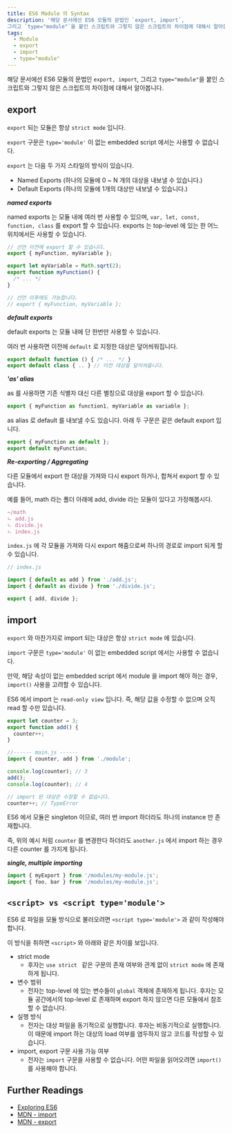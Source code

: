 ```yaml
---
title: ES6 Module 의 Syntax
description: '해당 문서에선 ES6 모듈의 문법인 `export, import`,
그리고 `type="module"`을 붙인 스크립트와 그렇지 않은 스크립트의 차이점에 대해서 알아봅니다.'
tags:
  - Module
  - export
  - import
  - type="module"
---
```


해당 문서에선 ES6 모듈의 문법인 `export, import`, 그리고 `type="module"`을 붙인 스크립트와 그렇지 않은 스크립트의 차이점에 대해서 알아봅니다.

## export

`export` 되는 모듈은 항상 `strict mode` 입니다.

`export` 구문은 `type='module'` 이 없는 embedded script 에서는 사용할 수 없습니다.

`export` 는 다음 두 가지 스타일의 방식이 있습니다.

- Named Exports (하나의 모듈에 0 ~ N 개의 대상을 내보낼 수 있습니다.)
- Default Exports (하나의 모듈에 1개의 대상만 내보낼 수 있습니다.)

**_named exports_**

named exports 는 모듈 내에 여러 번 사용할 수 있으며, `var, let, const, function, class` 를 export 할 수 있습니다. exports 는 top-level 에 있는 한 어느 위치에서든 사용할 수 있습니다.

```js
// 선언 이전에 export 할 수 있습니다.
export { myFunction, myVariable };

export let myVariable = Math.sqrt(2);
export function myFunction() {
  /* ... */
}

// 선언 이후에도 가능합니다.
// export { myFunction, myVariable };
```

**_default exports_**

default exports 는 모듈 내에 단 한번만 사용할 수 있습니다.

여러 번 사용하면 이전에 `default` 로 지정한 대상은 덮어씌워집니다.

```js
export default function () { /* ... */ }
export default class { .. } // 이전 대상을 덮어씌웁니다.
```

**_'as' alias_**

as 를 사용하면 기존 식별자 대신 다른 별칭으로 대상을 export 할 수 있습니다.

```js
export { myFunction as function1, myVariable as variable };
```

as alias 로 default 를 내보낼 수도 있습니다. 아래 두 구문은 같은 default export 입니다.

```js
export { myFunction as default };
export default myFunction;
```

**_Re-exporting / Aggregating_**

다른 모듈에서 export 한 대상을 가져와 다시 export 하거나, 합쳐서 export 할 수 있습니다.

예를 들어, math 라는 폴더 아래에 add, divide 라는 모듈이 있다고 가정해봅시다.

```js
~/math
ㄴ add.js
ㄴ divide.js
ㄴ index.js
```

`index.js` 에 각 모듈을 가져와 다시 export 해줌으로써 하나의 경로로 import 되게 할 수 있습니다.

```js
// index.js

import { default as add } from './add.js';
import { default as divide } from './divide.js';

export { add, divide };
```

## import

`export` 와 마찬가지로 import 되는 대상은 항상 `strict mode` 에 있습니다.

`import` 구문은 `type='module'` 이 없는 embedded script 에서는 사용할 수 없습니다.

만약, 해당 속성이 없는 embedded script 에서 module 을 import 해야 하는 경우, `import()` 사용을 고려할 수 있습니다.

ES6 에서 import 는 `read-only view` 입니다. 즉, 해당 값을 수정할 수 없으며 오직 read 할 수만 있습니다.

```js
export let counter = 3;
export function add() {
  counter++;
}

//------ main.js ------
import { counter, add } from './module';

console.log(counter); // 3
add();
console.log(counter); // 4

// import 된 대상은 수정할 수 없습니다.
counter++; // TypeError
```

ES6 에서 모듈은 singleton 이므로, 여러 번 import 하더라도 하나의 instance 만 존재합니다.

즉, 위의 예시 처럼 `counter` 를 변경한다 하더라도 `another.js` 에서 import 하는 경우 다른 counter 를 가지게 됩니다.

**_single, multiple importing_**

```js
import { myExport } from '/modules/my-module.js';
import { foo, bar } from '/modules/my-module.js';
```

## `<script> vs <script type='module'>`

ES6 로 파일을 모듈 방식으로 불러오려면 `<script type='module'>` 과 같이 작성해야 합니다.

이 방식을 취하면 `<script>` 와 아래와 같은 차이를 보입니다.

- strict mode
  - 후자는 `use strict ` 같은 구문의 존재 여부와 관계 없이 `strict mode` 에 존재하게 됩니다.
- 변수 범위
  - 전자는 top-level 에 있는 변수들이 `global` 객체에 존재하게 됩니다. 후자는 모듈 공간에서의 top-level 로 존재하며 export 하지 않으면 다른 모듈에서 참조할 수 없습니다.
- 실행 방식
  - 전자는 대상 파일을 동기적으로 실행합니다. 후자는 비동기적으로 실행합니다. 이 때문에 import 하는 대상의 load 여부를 염두하지 않고 코드를 작성할 수 있습니다.
- import, export 구문 사용 가능 여부
  - 전자는 `import` 구문을 사용할 수 없습니다. 어떤 파일을 읽어오려면 `import()` 를 사용해야 합니다.

## Further Readings

- [Exploring ES6](https://exploringjs.com/es6/ch_modules.html#static-module-structure)
- [MDN - import](https://developer.mozilla.org/en-US/docs/Web/JavaScript/Reference/Statements/import)
- [MDN - export](https://developer.mozilla.org/en-US/docs/web/javascript/reference/statements/export)

